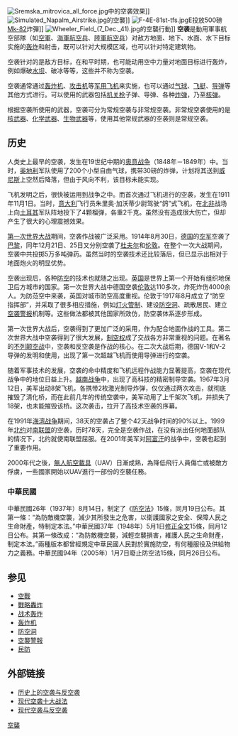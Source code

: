 {{globalize|time=2015-09-17T03:41:10+00:00}}
[[File:Sremska_mitrovica_all_force.jpg|thumb]]中的空袭效果]]
[[File:Simulated_Napalm_Airstrike.jpg|thumb]]的空襲]]
[[File:F-4E-81st-tfs.jpg|thumb]]E投放500磅[[Mk-82|Mk-82]]炸彈]]
[[File:Wheeler_Field_(7_Dec._41).jpg|thumb]]的空襲行動]]
'''空袭'''是動用軍事航空部隊（如[[空軍|空軍]]、[[海軍航空兵|海軍航空兵]]、[[陸軍航空兵|陸軍航空兵]]）对敌方地面、地下、水面、水下目标实施的[[轰炸|轰炸]]和射击，既可以针对大规模区域，也可以针对特定建筑物。

空袭针对的是敌方目标，在和平时期，也可能动用空中力量对地面目标进行轰炸，例如爆破[[水坝|水坝]]、破冰等等，这些并不称为空袭。

空袭通常通过[[轰炸机|轰炸机]]、[[攻击机|攻击机]]等[[军用飞机|军用飞机]]来实施，也可以通过[[气球|气球]]、[[飞艇|飞艇]]、[[导弹|导弹]]等其他方式进行。可以使用的武器包括[[机关枪|机关枪]]子弹、导弹、各种[[炸弹|炸弹]]，乃至[[核弹|核弹]]。

根据空袭所使用的武器，空袭可分为常规空袭与非常规空袭。非常规空袭使用的是[[核武器|核武器]]、[[化学武器|化学武器]]、[[生物武器|生物武器]]等，使用其他常规武器的空袭则是常规空袭。

== 历史 ==
人类史上最早的空袭，发生在19世纪中期的[[奥意战争|奥意战争]]（1848年－1849年）中。当时，[[奥地利|奥地利]]军队使用了200个小型自由气球，携带30磅的炸弹，计划将其送到[[威尼斯|威尼斯]]上空然后降落，但由于风向不利，该目标未能实现。

飞机发明之后，很快被运用到战争之中。而首次通过飞机进行的空袭，发生在1911年11月1日。当时，[[意大利|意大利]]飞行员朱里奥·加沃蒂少尉驾驶“鸽”式飞机，在[[北非|北非]]战场上向[[土耳其|土耳其]]军队阵地投下了4颗榴弹，各重2千克。虽然没有造成很大伤亡，但却产生了很大的心理震撼效果。

[[第一次世界大战|第一次世界大战]]期间，空袭作战被广泛采用。1914年8月30日，[[德国|德国]]的[[空军|空军]]空袭了[[巴黎|巴黎]]，同年12月21日、25日又分别空袭了[[杜夫尔|杜夫尔]]和[[伦敦|伦敦]]。在整个一次大战期间，空袭中共投掷5万多吨弹药。虽然当时的空袭技术还比较落后，但已显示出相对于地面炮火的明显优势。

空袭出现后，各种[[防空|防空]]的技术也就随之出现。[[英国|英国]]是世界上第一个开始有组织地保卫后方城市的国家。第一次世界大战中德国空袭[[伦敦|伦敦]]达110多次，炸死炸伤4000余人。为防范空中来袭，英国对城市防空高度重视。伦敦于1917年8月成立了“防空指挥部”，并采取了很多相应措施，例如[[灯火管制|灯火管制]]、建设[[防空洞|防空洞]]、疏散居民、建立[[空袭警报|空袭警报]]机制等。这些做法都被其他国家所效仿，防空袭体系逐步形成。

第一次世界大战后，空袭得到了更加广泛的采用，作为配合地面作战的工具。第二次世界大战中空袭得到了很大发展，[[制空权|制空权]]成了交战各方非常重视的问题。在著名的[[不列颠空战|不列颠空战]]中，空袭和反空袭是作战的核心。在二次大战后期，德国V-1和V-2导弹的发明和使用，出现了第一次超越飞机而使用导弹进行的空袭。

随着军事技术的发展，空袭的命中精度和飞机远程作战能力显著提高，空袭在现代战争中的地位日益上升。[[越南战争|越南战争]]中，出现了高科技的精密制导空袭。1967年3月12日，美军出动8架飞机，各携带2枚激光制导炸弹，仅仅通过两次攻击，就彻底摧毁了清化桥，而在此前几年的传统空袭中，美军动用了上千架次飞机，并损失了18架，也未能摧毁该桥。这次袭击，拉开了高技术空袭的序幕。

在1991年[[海湾战争|海湾战争]]期间，38天的空袭占了整个42天战争时间的90%以上。1999年[[北约|北约]]对[[南联盟|南联盟]]的空袭，历时78天，完全是空袭作战，在没有派出任何地面部队的情况下，北约就使南联盟屈服。在2001年美军对[[阿富汗|阿富汗]]的战争中，空袭也起到了重要作用。

2000年代之後，[[無人航空載具|無人航空載具]]（UAV）日漸成熟，為降低飛行人員傷亡或被敵方俘虜，一些國家開始以UAV進行一部份的空襲任務。

===中華民國===
{{Wikisource|防空法}}
中華民國26年（1937年）8月14日，制定了《[[s:防空法/民國26年|防空法]]》15條，同月19日公布。其第一條：“為防敵機空襲，減少其所發生之危害，以衛護國家之安全、保障人民之生命財產，特制定本法。”中華民國37年（1948年）5月1日[[s:防空法/民國37年|修正全文]]15條，同月12日公布。其第一條改成：“為防敵機空襲，減輕空襲損害，維護人民之生命財產，制定本法。”兩種版本都曾經規定中華民國人民對於實施防空，有何種服役及供給物力之義務。中華民國94年（2005年）1月7日廢止防空法15條，同月26日公布。

==参见==
* [[空戰|空戰]]
* [[戰略轟炸|戰略轟炸]]
* [[战术轰炸|战术轰炸]]
* [[轰炸机|轰炸机]]
* [[防空洞|防空洞]]
* [[空襲警報|空襲警報]]
* [[民防|民防]]

==外部链接==
{{Wikisource|中华人民共和国人民防空法}}
* [http://rfb.huangshi.gov.cn/fkfz/rfzs/201508/t20150820_346036.html 历史上的空袭与反空袭] {{Wayback|url=http://rfb.huangshi.gov.cn/fkfz/rfzs/201508/t20150820_346036.html |date=20210415071521 }}
* [http://www.tianyabook.com/junshi2/079.html 现代空袭十大战法] {{Wayback|url=http://www.tianyabook.com/junshi2/079.html |date=20200323080404 }}
* [http://qdrf.qingdao.gov.cn/newsshow.asp?id=236 现代空袭与反空袭]{{dead link|date=2018年4月 |bot=InternetArchiveBot |fix-attempted=yes }}

{{Authority control}}
[[Category:空襲|]]